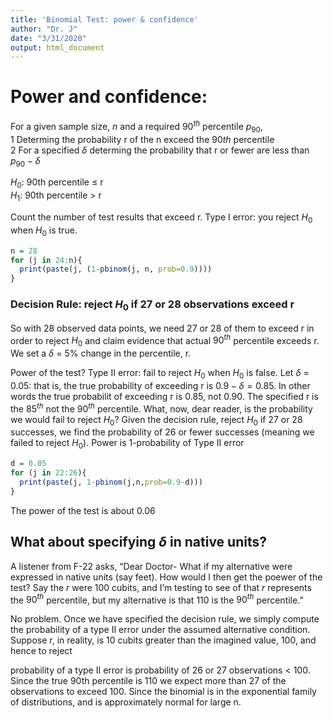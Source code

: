 ```yaml
---
title: 'Binomial Test: power & confidence'
author: "Dr. J"
date: "3/31/2020"
output: html_document
---
```


# Power and confidence:
For a given sample size, $n$ and a required $90^{th}$ percentile $p_{90}$,  
  1  Determing the probability  r of the n exceed the $90{th}$ percentile  
  2  For a specified $\delta$ determing the probability that r or fewer are less than $p_{90} - \delta$ 

$H_0$: 90th percentile $\le$ r  
$H_1$: 90th percentile $\gt$ r  

Count the number of test results that exceed r. Type I error: you reject $H_0$ when $H_0$ is true.
  
```r
n = 28
for (j in 24:n){
  print(paste(j, (1-pbinom(j, n, prob=0.9))))
}  

```

### Decision Rule: reject $H_0$ if 27 or 28 observations exceed r  

So with 28 observed data points, we need 27 or 28 of them to exceed r in order to reject $H_0$ and claim evidence that actual $90^{th}$ percentile exceeds r. We set a $\delta$ = 5% change in the percentile, r.  

Power of the test?  Type II error: fail to reject $H_0$ when  $H_0$ is false. Let $\delta$ = 0.05: that is, the true probability of exceeding r is $0.9-\delta = 0.85$.  In other words the true probabilit of exceeding r is 0.85, not 0.90. The specified r is the $85^{th}$ not the $90^{th}$ percentile.  What, now, dear reader, is the probability we would fail to reject $H_0$?  Given the decision rule, reject $H_0$ if 27 or 28 successes, we find the probability of 26 or fewer successes (meaning we failed to reject $H_0$).  Power is 1-probability of Type II error

```r
d = 0.05
for (j in 22:26){
  print(paste(j, 1-pbinom(j,n,prob=0.9-d)))
}

```
The power of the test is about 0.06

## What about specifying $\delta$ in native units?  

A listener from F-22 asks, "Dear Doctor- What if my alternative were expressed in native units (say feet).  How would I then get the poewer of the test?  Say the $r$ were 100 cubits, and I'm testing to see of that $r$ represents the $90^{th}$ percentile, but my alternative is that 110 is the $90^{th}$ percentile."


No problem.  Once we have specified the decision rule, we simply compute the probability of a type II error under the assumed alternative condition.  Suppose r, in reality, is 10 cubits greater than the imagined value, 100, and hence to reject  

probability of a type II error is probability of 26 or 27 observations < 100. Since the true 90th percentile is 110 we expect more than 27 of the observations to exceed 100.  Since the binomial  is in the exponential family of distributions, and is approximately normal for large n. 
